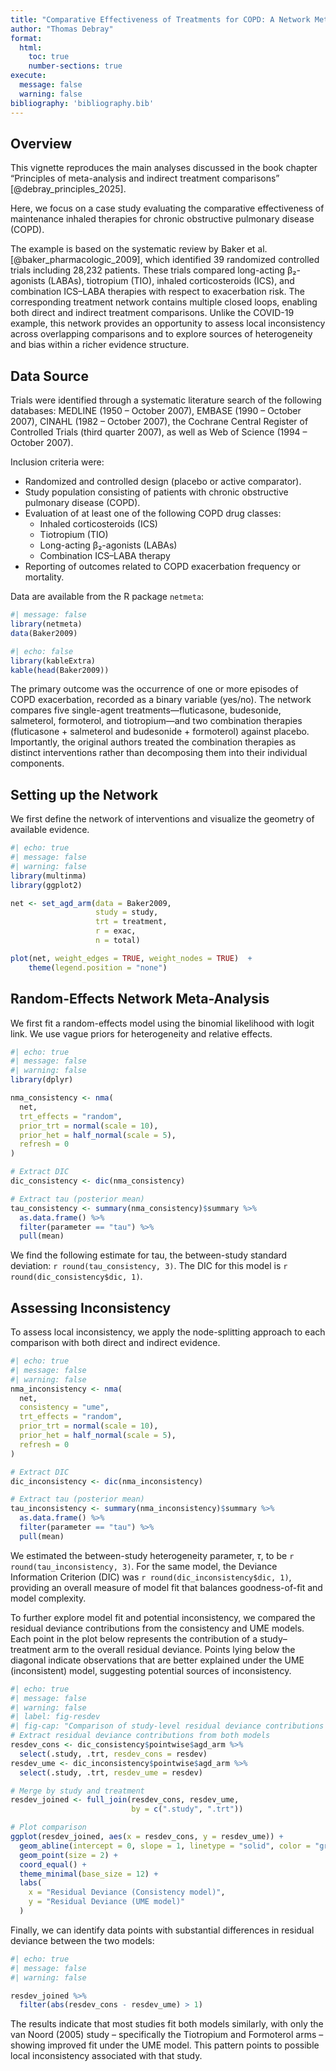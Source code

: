 ```yaml
---
title: "Comparative Effectiveness of Treatments for COPD: A Network Meta-Analysis Example"
author: "Thomas Debray"
format:
  html:
    toc: true
    number-sections: true
execute:
  message: false
  warning: false
bibliography: 'bibliography.bib'
---
```



## Overview
This vignette reproduces the main analyses discussed in the book chapter "Principles of meta-analysis and indirect treatment comparisons" [@debray_principles_2025].

Here, we focus on a case study evaluating the comparative effectiveness of maintenance inhaled therapies for chronic obstructive pulmonary disease (COPD).

The example is based on the systematic review by Baker et al. [@baker_pharmacologic_2009], which identified 39 randomized controlled trials including 28,232 patients. These trials compared long-acting β₂-agonists (LABAs), tiotropium (TIO), inhaled corticosteroids (ICS), and combination ICS–LABA therapies with respect to exacerbation risk. The corresponding treatment network contains multiple closed loops, enabling both direct and indirect treatment comparisons. Unlike the COVID-19 example, this network provides an opportunity to assess local inconsistency across overlapping comparisons and to explore sources of heterogeneity and bias within a richer evidence structure.

## Data Source

Trials were identified through a systematic literature search of the following databases: MEDLINE (1950 -- October 2007), EMBASE (1990 -- October 2007), CINAHL (1982 -- October 2007), the Cochrane Central Register of Controlled Trials (third quarter 2007), as well as Web of Science (1994 -- October 2007).

Inclusion criteria were:

* Randomized and controlled design (placebo or active comparator).
* Study population consisting of patients with chronic obstructive pulmonary disease (COPD).
* Evaluation of at least one of the following COPD drug classes:
  * Inhaled corticosteroids (ICS)
  * Tiotropium (TIO)
  * Long-acting β₂-agonists (LABAs)
  * Combination ICS–LABA therapy
* Reporting of outcomes related to COPD exacerbation frequency or mortality.
	
Data are available from the R package `netmeta`:

```r
#| message: false
library(netmeta)
data(Baker2009)
```

```r
#| echo: false
library(kableExtra)
kable(head(Baker2009))
```

The primary outcome was the occurrence of one or more episodes of COPD exacerbation, recorded as a binary variable (yes/no).
The network compares five single-agent treatments—fluticasone, budesonide, salmeterol, formoterol, and tiotropium—and two combination therapies (fluticasone + salmeterol and budesonide + formoterol) against placebo.
Importantly, the original authors treated the combination therapies as distinct interventions rather than decomposing them into their individual components.

## Setting up the Network

We first define the network of interventions and visualize the geometry of available evidence.

```r
#| echo: true
#| message: false
#| warning: false
library(multinma)
library(ggplot2)

net <- set_agd_arm(data = Baker2009,
                   study = study,
                   trt = treatment,
                   r = exac,
                   n = total)

plot(net, weight_edges = TRUE, weight_nodes = TRUE)  +
    theme(legend.position = "none")
```


## Random-Effects Network Meta-Analysis

We first fit a random-effects model using the binomial likelihood with logit link. We use vague priors for heterogeneity and relative effects.

```r
#| echo: true
#| message: false
#| warning: false
library(dplyr)

nma_consistency <- nma(
  net,
  trt_effects = "random",
  prior_trt = normal(scale = 10),
  prior_het = half_normal(scale = 5),
  refresh = 0
)

# Extract DIC
dic_consistency <- dic(nma_consistency)

# Extract tau (posterior mean)
tau_consistency <- summary(nma_consistency)$summary %>%
  as.data.frame() %>%
  filter(parameter == "tau") %>%
  pull(mean)
```

We find the following estimate for tau, the between-study standard deviation: `r round(tau_consistency, 3)`. The DIC for this model is `r round(dic_consistency$dic, 1)`.

## Assessing Inconsistency
To assess local inconsistency, we apply the node-splitting approach to each comparison with both direct and indirect evidence.

```r
#| echo: true
#| message: false
#| warning: false
nma_inconsistency <- nma(
  net,
  consistency = "ume",
  trt_effects = "random",
  prior_trt = normal(scale = 10),
  prior_het = half_normal(scale = 5),
  refresh = 0
)

# Extract DIC
dic_inconsistency <- dic(nma_inconsistency)

# Extract tau (posterior mean)
tau_inconsistency <- summary(nma_inconsistency)$summary %>%
  as.data.frame() %>%
  filter(parameter == "tau") %>%
  pull(mean)
```

We estimated the between-study heterogeneity parameter, $\tau$, to be `r round(tau_inconsistency, 3)`. For the same model, the Deviance Information Criterion (DIC) was `r round(dic_inconsistency$dic, 1)`, providing an overall measure of model fit that balances goodness-of-fit and model complexity.

To further explore model fit and potential inconsistency, we compared the residual deviance contributions from the consistency and UME models. Each point in the plot below represents the contribution of a study–treatment arm to the overall residual deviance. Points lying below the diagonal indicate observations that are better explained under the UME (inconsistent) model, suggesting potential sources of inconsistency.

```r
#| echo: true
#| message: false
#| warning: false
#| label: fig-resdev
#| fig-cap: "Comparison of study-level residual deviance contributions between the consistency and UME models."
# Extract residual deviance contributions from both models
resdev_cons <- dic_consistency$pointwise$agd_arm %>%
  select(.study, .trt, resdev_cons = resdev)
resdev_ume <- dic_inconsistency$pointwise$agd_arm %>%
  select(.study, .trt, resdev_ume = resdev)

# Merge by study and treatment
resdev_joined <- full_join(resdev_cons, resdev_ume, 
                           by = c(".study", ".trt"))

# Plot comparison
ggplot(resdev_joined, aes(x = resdev_cons, y = resdev_ume)) +
  geom_abline(intercept = 0, slope = 1, linetype = "solid", color = "grey50") +
  geom_point(size = 2) +
  coord_equal() +
  theme_minimal(base_size = 12) +
  labs(
    x = "Residual Deviance (Consistency model)",
    y = "Residual Deviance (UME model)"
  )
```

Finally, we can identify data points with substantial differences in residual deviance between the two models:

```r
#| echo: true
#| message: false
#| warning: false

resdev_joined %>%
  filter(abs(resdev_cons - resdev_ume) > 1)
```

The results indicate that most studies fit both models similarly, with only the van Noord (2005) study -- specifically the Tiotropium and Formoterol arms -- showing improved fit under the UME model. This pattern points to possible local inconsistency associated with that study.

